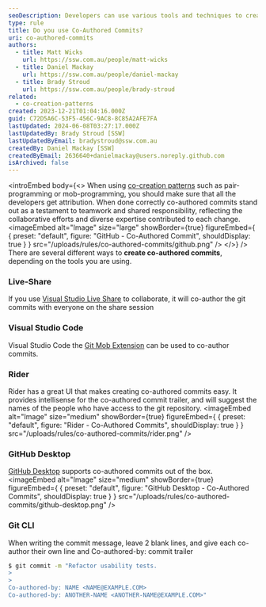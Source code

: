 ```yaml
---
seoDescription: Developers can use various tools and techniques to create co-authored commits, a testament to teamwork and shared responsibility. From Visual Studio Live Share and Git Mob Extension to GitHub Desktop and the Git CLI, there are multiple ways to achieve this.
type: rule
title: Do you use Co-Authored Commits?
uri: co-authored-commits
authors:
  - title: Matt Wicks
    url: https://ssw.com.au/people/matt-wicks
  - title: Daniel Mackay
    url: https://ssw.com.au/people/daniel-mackay
  - title: Brady Stroud
    url: https://ssw.com.au/people/brady-stroud
related:
  - co-creation-patterns
created: 2023-12-21T01:04:16.000Z
guid: C72D5A6C-53F5-456C-9AC8-8C85A2AFE7FA
lastUpdated: 2024-06-08T03:27:17.000Z
lastUpdatedBy: Brady Stroud [SSW]
lastUpdatedByEmail: bradystroud@ssw.com.au
createdBy: Daniel Mackay [SSW]
createdByEmail: 2636640+danielmackay@users.noreply.github.com
isArchived: false
---
```


<introEmbed
  body={<>
When using [co-creation patterns](/co-creation-patterns) such as pair-programming or mob-programming, you should make sure that all the developers get attribution. When done correctly co-authored commits stand out as a testament to teamwork and shared responsibility, reflecting the collaborative efforts and diverse expertise contributed to each change.
<imageEmbed
  alt="Image"
  size="large"
  showBorder={true}
  figureEmbed={ {
    preset: "default",
    figure: "GitHub - Co-Authored Commit",
    shouldDisplay: true
  } }
  src="/uploads/rules/co-authored-commits/github.png"
/>
  </>}
/>
There are several different ways to **create co-authored commits**, depending on the tools you are using.

### Live-Share

If you use [Visual Studio Live Share](https://visualstudio.microsoft.com/services/live-share/) to collaborate, it will co-author the git commits with everyone on the share session

### Visual Studio Code

Visual Studio Code the [Git Mob Extension](https://marketplace.visualstudio.com/items?itemName=RichardKotze.git-mob) can be used to co-author commits.

### Rider

Rider has a great UI that makes creating co-authored commits easy. It provides intellisense for the co-authored commit trailer, and will suggest the names of the people who have access to the git repository.
<imageEmbed
  alt="Image"
  size="medium"
  showBorder={true}
  figureEmbed={ {
    preset: "default",
    figure: "Rider - Co-Authored Commits",
    shouldDisplay: true
  } }
  src="/uploads/rules/co-authored-commits/rider.png"
/>

### GitHub Desktop

[GitHub Desktop](https://githubdesktop.vercel.app/) supports co-authored commits out of the box.
<imageEmbed
  alt="Image"
  size="medium"
  showBorder={true}
  figureEmbed={ {
    preset: "default",
    figure: "GitHub Desktop - Co-Authored Commits",
    shouldDisplay: true
  } }
  src="/uploads/rules/co-authored-commits/github-desktop.png"
/>

### Git CLI

When writing the commit message, leave 2 blank lines, and give each co-author their own line and Co-authored-by: commit trailer

```bash
$ git commit -m "Refactor usability tests.
>
>
Co-authored-by: NAME <NAME@EXAMPLE.COM>
Co-authored-by: ANOTHER-NAME <ANOTHER-NAME@EXAMPLE.COM>"
```
